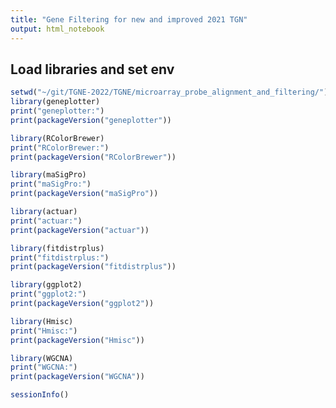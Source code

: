 ```yaml
---
title: "Gene Filtering for new and improved 2021 TGN"
output: html_notebook
---
```


## Load libraries and set env
```r
setwd("~/git/TGNE-2022/TGNE/microarray_probe_alignment_and_filtering/")
library(geneplotter)
print("geneplotter:")
print(packageVersion("geneplotter"))

library(RColorBrewer)
print("RColorBrewer:")
print(packageVersion("RColorBrewer"))

library(maSigPro)
print("maSigPro:")
print(packageVersion("maSigPro"))

library(actuar)
print("actuar:")
print(packageVersion("actuar"))

library(fitdistrplus)
print("fitdistrplus:")
print(packageVersion("fitdistrplus"))

library(ggplot2)
print("ggplot2:")
print(packageVersion("ggplot2"))

library(Hmisc)
print("Hmisc:")
print(packageVersion("Hmisc"))

library(WGCNA)
print("WGCNA:")
print(packageVersion("WGCNA"))

sessionInfo()
```
